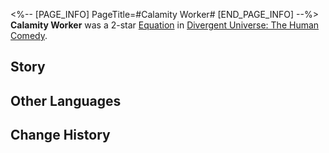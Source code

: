 <%-- [PAGE_INFO]
PageTitle=#Calamity Worker#
[END_PAGE_INFO] --%>
{{Removed|Equation}}
{{Equation Infobox
|period   = The Human Comedy
|rarity   = 2
|path1    = Propagation*5
|path2    = Preservation*3
|effect   = When a character gains a Shield, causes {{Color|h|2}} random enemy target(s) to gain 1 {{Trait|Spores|Spore}}. {{Trait|Spore's}} DMG multiplier increases by {{Color|h|75%}} of the original multiplier.
|mentions = 
}}
'''Calamity Worker''' was a 2-star [[Divergent Universe: The Human Comedy/Equatoins|Equation]] in [[Divergent Universe: The Human Comedy]].

==Story==
{{Description|After climbing the great glaciers of Taranon, you gobble down the last remnants of your food supply. The far north of this planet is so barren that you don't even have the energy to propagate. Because of that, you won't be pursued by those steel beasts. You plow through the snow on the surface and nibble away the hard ice covering the mountain. Beneath the ice lies a thin layer of grass, which is a sign of life. Finally, you would be able to accomplish your mission.<br /><br />You keep the eggs, full of offspring, in your belly and shield them from the wind and the snow with fur. You climb to a windward valley and lie down peacefully. Death will soon befall you, even without the enemy's bullets.<br /><br />But when the winter passes, your offspring will hatch and feed on your frozen corpse. This planet will then belong to the newborn Swarm.}}
<!--
==Gameplay Notes==
* 
-->
==Other Languages==
{{Other Languages
|en   = Calamity Worker
|zhs  = 孕灾蠧役
|zht  = 孕災蠧役
|ja   = {{Rubi|災|わざわ}}いを{{Rubi|生|う}}む{{Rubi|虫卒|ちゅうそつ}}
|ko   = 재난을 낳는 곤충 병사
|es   = Obrer{{MC|f=a|m=o}} nutredesastres
|fr   = Porteur de calamité
|ru   = Раб катастрофы
|th   = แมลงหายนะ
|vi   = Kẻ Phục Dịch Tai Ương
|de   = Drohne des Unheils
|id   = Calamity Worker
|pt   = Servo da Calamidade
}}

==Change History==
{{Change History|2.3}}